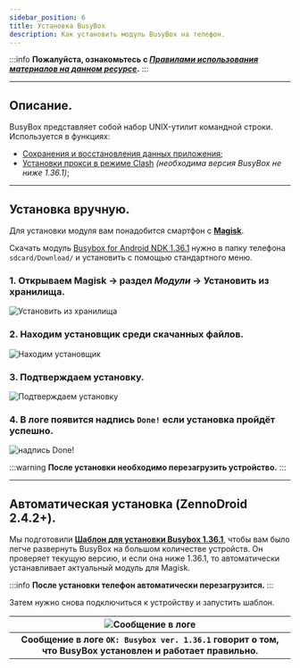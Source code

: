 ```yaml
---
sidebar_position: 6
title: Установка BusyBox
description: Как установить модуль BusyBox на телефон.
---
```


:::info **Пожалуйста, ознакомьтесь с [*Правилами использования материалов на данном ресурсе*](../Disclaimer).**
:::
_______________________________________________
## Описание.
BusyBox представляет собой набор UNIX-утилит командной строки. Используется в функциях:
- [Сохранения и восстановления данных приложения](../Android/Enterprise/App#сохранить-данные-приложения);
- [Установки прокси в режиме Clash](../Android/Enterprise/setting#clash) *(необходима версия BusyBox не ниже 1.36.1)*;  
_______________________________________________  
## Установка вручную.
Для установки модуля вам понадобится смартфон с [**Magisk**](https://github.com/topjohnwu/Magisk).

Скачать модуль [Busybox for Android NDK 1.36.1](https://www.dropbox.com/scl/fi/079hbifq0keal5gmu9d1i/UPDATE-Busybox.Installer.v1.36.1-ALL-signed.zip?rlkey=r76ihn7ez64lo0a2j6zq8zoph&st=h8da6r8y&dl=0) нужно в папку телефона `sdcard/Download/` и установить с помощью стандартного меню.  

### **1. Открываем Magisk → раздел *Модули* → Установить из хранилища.**
![Установить из хранилища](./assets/BusyBox/BusyBox_pic1.png)


### **2. Находим установщик среди скачанных файлов.**
![Находим установщик](./assets/BusyBox/BusyBox_pic2.png)


### **3. Подтверждаем установку.**
![Подтверждаем установку](./assets/BusyBox/BusyBox_pic3.png)  

### **4. В логе появится надпись `Done!` если установка пройдёт успешно.**
![надпись Done!](./assets/BusyBox/BusyBox_pic4.png)

:::warning **После установки необходимо перезагрузить устройство.**
:::
_______________________________________________ 
## Автоматическая установка (ZennoDroid 2.4.2+).
Мы подготовили [**Шаблон для установки Busybox 1.36.1**](https://www.dropbox.com/scl/fi/079hbifq0keal5gmu9d1i/UPDATE-Busybox.Installer.v1.36.1-ALL-signed.zip?rlkey=r76ihn7ez64lo0a2j6zq8zoph&e=1&st=h8da6r8y&dl=0), чтобы вам было легче развернуть BusyBox на большом количестве устройств. Он проверяет текущую версию, и если она ниже 1.36.1, то автоматически устанавливает актуальный модуль для Magisk.  

:::info **После установки телефон автоматически перезагрузится.**
:::  

Затем нужно снова подключиться к устройству и запустить шаблон.  

| ![Сообщение в логе](./assets/BusyBox/BusyBox_pic5.png)    | 
| :--------: | 
| **Сообщение в логе `OK: Busybox ver. 1.36.1` говорит о том, что BusyBox установлен и работает правильно.**  |
